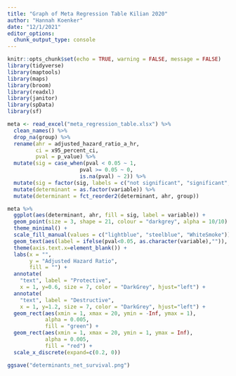 ```yaml
---
title: "Graph of Meta Regression Table Kilian 2020"
author: "Hannah Koenker"
date: "12/1/2021"
editor_options: 
  chunk_output_type: console
---
```


```r
knitr::opts_chunk$set(echo = TRUE, warning = FALSE, message = FALSE)
library(tidyverse)
library(maptools)
library(maps)
library(broom)
library(readxl)
library(janitor)
library(spData)
library(sf)
```

```r
meta <- read_excel("meta_regression_table.xlsx") %>% 
  clean_names() %>% 
  drop_na(group) %>% 
  rename(ahr = adjusted_hazard_ratio_a_hr,
         ci = x95_percent_ci,
         pval = p_value) %>% 
  mutate(sig = case_when(pval < 0.05 ~ 1,
                       pval >= 0.05 ~ 0,
                       is.na(pval) ~ 2)) %>% 
  mutate(sig = factor(sig, labels = c("not significant", "significant", "reference"))) %>% 
  mutate(determinant = as.factor(variable)) %>% 
  mutate(determinant = fct_reorder2(determinant, ahr, group))
```

```r
meta %>% 
  ggplot(aes(determinant, ahr, fill = sig, label = variable)) +
  geom_point(size = 3, shape = 21, colour = "darkgrey", alpha = 10/10) +
  theme_minimal() +
  scale_fill_manual(values = c("lightblue", "steelblue", "WhiteSmoke")) +
  geom_text(aes(label = ifelse(pval<0.05, as.character(variable),"")), hjust="center", vjust=2, size = 4) +
  theme(axis.text.x=element_blank()) +
  labs(x = "",
       y = "Adjusted Hazard Ratio",
       fill = "") +
  annotate(
    "text", label = "Protective", 
    x = 1, y=0.6, size = 7, color = "DarkGrey", hjust="left") +
  annotate(
    "text", label = "Destructive", 
    x = 1, y=1.2, size = 7, color = "DarkGrey", hjust="left") +
  geom_rect(aes(xmin = 1, xmax = 20, ymin = -Inf, ymax = 1),
            alpha = 0.005,
            fill = "green") +
  geom_rect(aes(xmin = 1, xmax = 20, ymin = 1, ymax = Inf),
            alpha = 0.005,
            fill = "red") +
  scale_x_discrete(expand=c(0.2, 0))

ggsave("determinants_net_survival.png")
```

